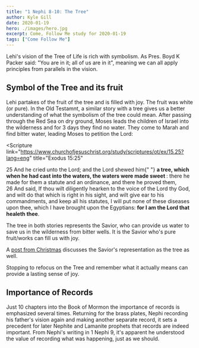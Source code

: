 ```yaml
---
title: "1 Nephi 8-10: The Tree"
author: Kyle Gill
date: 2020-01-19
hero: ./images/hero.jpg
excerpt: Come, Follow Me study for 2020-01-19
tags: ["Come Follow Me"]
---
```


Lehi's vision of the Tree of Life is rich with symbolism. As Pres. Boyd K Packer said: "You are in it; all of us are in it", meaning we can all apply principles from parallels in the vision.

## Symbol of the Tree and its fruit

Lehi partakes of the fruit of the tree and is filled with joy. The fruit was white (or pure). In the Old Testamnt, a similar story with a tree gives us a better understanding of what the symbolism of the tree could mean. After passing through the Red Sea on dry ground, Moses leads the children of Israel into the wilderness and for 3 days they find no water. They come to Marah and find bitter water, leading Moses to petition the Lord:

<Scripture
  link="https://www.churchofjesuschrist.org/study/scriptures/ot/ex/15.25?lang=eng"
  title="Exodus 15:25"
>
  25 And he cried unto the Lord; and the Lord shewed him{" "}
  <b>
    a tree, which when he had cast into the waters, the waters were made sweet
  </b>
  : there he made for them a statute and an ordinance, and there he proved them,
  <br />
  26 And said, If thou wilt diligently hearken to the voice of the Lord thy God,
  and wilt do that which is right in his sight, and wilt give ear to his commandments,
  and keep all his statutes, I will put none of these diseases upon thee, which I
  have brought upon the Egyptians: <b>for I am the Lord that healeth thee</b>.
</Scripture>

The tree in both stories represents the Savior, who can provide us water to save us in the wilderness from bitter wells. It is the Savior who's pure fruit/works can fill us with joy.

A [post from Christmas](/christmas) discusses the Savior's representation as the tree as well.

Stopping to refocus on the Tree and remember what it actually means can provide a lasting sense of joy.

## Importance of Records

Just 10 chapters into the Book of Mormon the importance of records is emphasized several times. Returning for the brass plates, Nephi recording his father's vision again and making another separate record, it sets a precedent for later Nephite and Lamanite prophets that records are indeed important. From Nephi's writing in 1 Nephi 9, it's apparent he understood the value of recording what was happening, just as we should.
